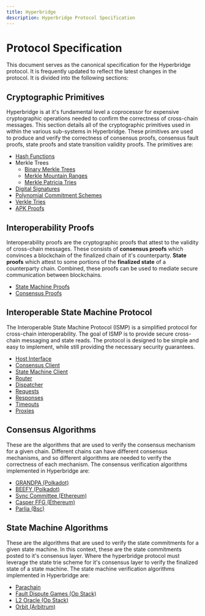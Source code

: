 ```yaml
---
title: Hyperbridge
description: Hyperbridge Protocol Specification
---
```


# Protocol Specification

This document serves as the canonical specification for the Hyperbridge protocol. It is frequently updated to reflect the latest changes in the protocol. It is divided into the following sections:

## Cryptographic Primitives

Hyperbridge is at it's fundamental level a coprocessor for expensive cryptographic operations needed to confirm the correctness of cross-chain messages. This section details all of the cryptographic primitives used in within the various sub-systems in Hyperbridge. These primitives are used to produce and verify the correctness of consensus proofs, consensus fault proofs, state proofs and state transition validity proofs. The primitives are:

- [Hash Functions](/protocol/cryptography/hash-functions)
- Merkle Trees
  - [Binary Merkle Trees](/protocol/cryptography/merkle-trees/binary)
  - [Merkle Mountain Ranges](/protocol/cryptography/merkle-trees/mountain-range)
  - [Merkle Patricia Tries](/protocol/cryptography/merkle-trees/patricia-trie)
- [Digital Signatures](/protocol/cryptography/digital-signatures)
- [Polynomial Commitment Schemes](/protocol/cryptography/polynomial-commitments)
- [Verkle Tries](/protocol/cryptography/verkle-tries)
- [APK Proofs](/protocol/cryptography/apk-proofs)

## Interoperability Proofs

Interoperability proofs are the cryptographic proofs that attest to the validity of cross-chain messages. These consists of **consensus proofs** which convinces a blockchain of the finalized chain of it's counterparty. **State proofs** which attest to some portions of the **finalized state** of a counterparty chain. Combined, these proofs can be used to mediate secure communication between blockchains.

- [State Machine Proofs](/protocol/consensus-proofs)
- [Consensus Proofs](/protocol/consensus-proofs)

## Interoperable State Machine Protocol

The Interoperable State Machine Protocol (ISMP) is a simplified protocol for cross-chain interoperability. The goal of ISMP is to provide secure cross-chain messaging and state reads. The protocol is designed to be simple and easy to implement, while still providing the necessary security guarantees.

- [Host Interface](/protocol/consensus-proofs)
- [Consensus Client](/protocol/consensus-proofs)
- [State Machine Client](/protocol/state-proofs)
- [Router](/protocol/state-proofs)
- [Dispatcher](/protocol/state-proofs)
- [Requests](/protocol/state-proofs)
- [Responses](/protocol/state-proofs)
- [Timeouts](/protocol/state-proofs)
- [Proxies](/protocol/state-proofs)

## Consensus Algorithms

These are the algorithms that are used to verify the consensus mechanism for a given chain. Different chains can have different consensus mechanisms, and so different algorithms are needed to verify the correctness of each mechanism. The consensus verification algorithms implemented in Hyperbridge are:

- [GRANDPA (Polkadot)](/protocol/consensus/grandpa)
- [BEEFY (Polkadot)](/protocol/consensus/beefy)
- [Sync Committee (Ethereum)](/protocol/consensus/sync-committee)
- [Casper FFG (Ethereum)](/protocol/consensus/casper-ffg)
- [Parlia (Bsc)](/protocol/consensus/parlia)

## State Machine Algorithms

These are the algorithms that are used to verify the state commitments for a given state machine. In this context, these are the state commitments posted to it's consensus layer. Where the hyperbridge protocol must leverage the state trie scheme for it's consensus layer to verify the finalized state of a state machine. The state machine verification algorithms implemented in Hyperbridge are:

- [Parachain](/protocol/state-machine/parachain)
- [Fault Dispute Games (Op Stack)](/protocol/state-machine/fault-dispute-games)
- [L2 Oracle (Op Stack)](/protocol/state-machine/l2-oracle)
- [Orbit (Arbitrum)](/protocol/state-machine/arbitrum-orbit)
